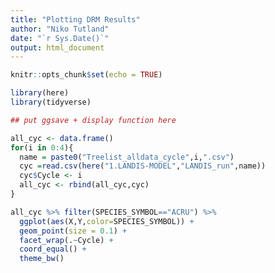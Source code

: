 ```yaml
---
title: "Plotting DRM Results"
author: "Niko Tutland"
date: "`r Sys.Date()`"
output: html_document
---
```


```r
knitr::opts_chunk$set(echo = TRUE)
```

```r
library(here)
library(tidyverse)

## put ggsave + display function here
```

```r
all_cyc <- data.frame()
for(i in 0:4){
  name = paste0("Treelist_alldata_cycle",i,".csv")
  cyc =read.csv(here("1.LANDIS-MODEL","LANDIS_run",name))
  cyc$Cycle <- i
  all_cyc <- rbind(all_cyc,cyc)
}
```

```r
all_cyc %>% filter(SPECIES_SYMBOL=="ACRU") %>%
  ggplot(aes(X,Y,color=SPECIES_SYMBOL)) +
  geom_point(size = 0.1) +
  facet_wrap(.~Cycle) +
  coord_equal() +
  theme_bw()
```

